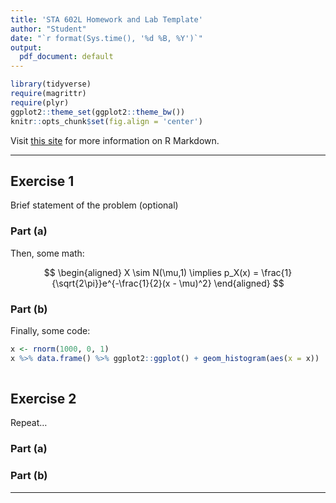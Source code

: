 ```yaml
---
title: 'STA 602L Homework and Lab Template'
author: "Student"
date: "`r format(Sys.time(), '%d %B, %Y')`"
output:
  pdf_document: default
---
```


```r
library(tidyverse)
require(magrittr)
require(plyr)
ggplot2::theme_set(ggplot2::theme_bw())
knitr::opts_chunk$set(fig.align = 'center')
```

Visit [this site](https://rmarkdown.rstudio.com/lesson-1.html) for more information on R Markdown.

***

## Exercise 1

Brief statement of the problem (optional)

### Part (a)

Then, some math:

$$
\begin{aligned}
X \sim N(\mu,1) \implies p_X(x) = \frac{1}{\sqrt{2\pi}}e^{-\frac{1}{2}(x - \mu)^2}
\end{aligned}
$$

### Part (b)

Finally, some code:

```r
x <- rnorm(1000, 0, 1)
x %>% data.frame() %>% ggplot2::ggplot() + geom_histogram(aes(x = x))
  
```

## Exercise 2

Repeat...

### Part (a)

### Part (b)

***

